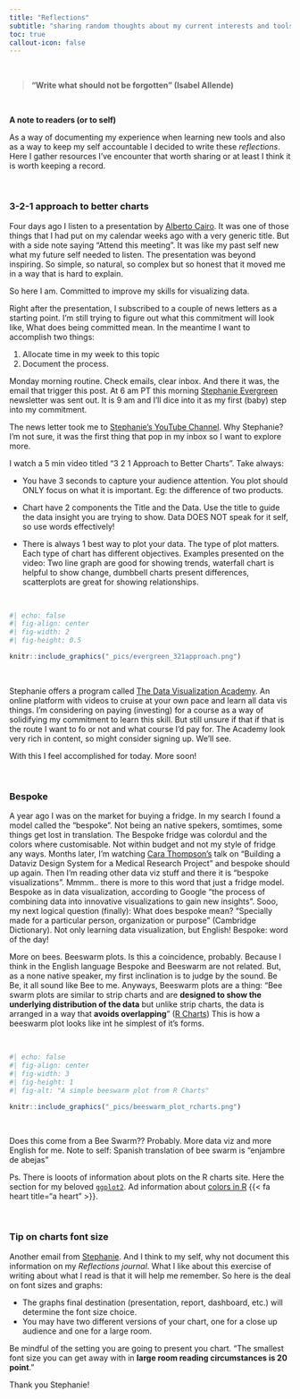 ```yaml
---
title: "Reflections"
subtitle: "sharing random thoughts about my current interests and tools I'm learning"
toc: true
callout-icon: false
---
```

 <br>
 
> **"Write what should not be forgotten" (Isabel Allende)**

<br> 

::: {.callout-caution appearance="simple"}
**A note to readers (or to self)**

As a way of documenting my experience when learning new tools and also as a way to keep my self accountable I decided to write these _reflections_. Here I gather resources I've encounter that worth sharing or at least I think it is worth keeping a record.

:::

<br>

### 3-2-1 approach to better charts

<!--Committed to make progress in something in my life I'm starting this journal.

I'll get back to the long story on how I got here. Today I'm feeling with the urge of start. Get something in motion. I'm still not sure where this is going but following inspiration, need of a change, and really wanting to accomplish something, I decided to write.



The short story. I'm trying to figure out how to grow some skill a skill that can lead me into new opportunities. It was the astral energy of the past new moon in Taurus that impulse me to manifest, decrete this journey. Full moon is almost here do shining light into this project.-->

Four days ago I listen to a presentation by [Alberto Cairo](https://youtu.be/Jwn8-ezHkWU). It was one of those things that I had put on my calendar weeks ago with a very generic title. But with a side note saying "Attend this meeting". It was like my past self new what my future self needed to listen. The presentation was beyond inspiring. So simple, so natural, so complex but so honest that it moved me in a way that is hard to explain.

So here I am. Committed to improve my skills for visualizing data.

Right after the presentation, I subscribed to a couple of news letters as a starting point. I'm still trying to figure out what this commitment will look like, What does being committed mean. In the meantime I want to accomplish two things: 

1. Allocate time in my week to this topic 
2. Document the process.

Monday morning routine. Check emails, clear inbox. And there it was, the email that trigger this post. At 6 am PT this morning [Stephanie Evergreen](https://stephanieevergreen.com/) newsletter was sent out. It is 9 am and I'll dice into it as my first (baby) step into my commitment.

The news letter took me to [Stephanie's YouTube Channel](https://www.youtube.com/channel/UC1LjQFNHP3GyVnQ5_WCjcCQ). Why Stephanie? I'm not sure, it was the first thing that pop in my inbox so I want to explore more.

I watch a 5 min video titled "3 2 1 Approach to Better Charts". Take always: 


- You have 3 seconds to capture your audience attention. You plot should ONLY focus on what it is important. Eg: the difference of two products.

-   Chart have 2 components the Title and the Data. Use the title to guide the data insight you are trying to show. Data DOES NOT speak for it self, so use words effectively!

-   There is always 1 best way to plot your data. The type of plot matters. Each type of chart has different objectives. Examples presented on the video: Two line graph are good for showing trends, waterfall chart is helpful to show change, dumbbell charts present differences, scatterplots are great for showing relationships.

<br>

```r
#| echo: false
#| fig-align: center
#| fig-width: 2
#| fig-height: 0.5

knitr::include_graphics("_pics/evergreen_321approach.png")
```


<br>


Stephanie offers a program called [The Data Visualization Academy](https://stephanieevergreen.com/academy/). An online platform with videos to cruise at your own pace and learn all data vis things. I'm considering on paying (investing) for a course as a way of solidifying my commitment to learn this skill. But still unsure if that if that is the route I want to fo or not and what course I'd pay for. The Academy look very rich in content, so might consider signing up. We'll see.

With this I feel accomplished for today. More soon!

<br>


### Bespoke

A year ago I was on the market for buying a fridge. In my search I found a model called the "bespoke". Not being an native spekers, somtimes, some things get lost in translation. The Bespoke fridge was colordul and the colors where customisable. Not within budget and not my style of fridge any ways. Months later, I'm watching [Cara Thompson's](https://www.cararthompson.com/services) talk on "Building a Dataviz Design System for a Medical Research Project" and bespoke should up again. Then I'm reading other data viz stuff and there it is "bespoke visualizations". Mmmm.. there is more to this word that just a fridge model. Bespoke as in data visualization, according to Google "the process of combining data into innovative visualizations to gain new insights". Sooo, my next logical question (finally): What does bespoke mean?
"Specially made for a particular person, organization or purpose" (Cambridge Dictionary). Not only learning data visualization, but English! Bespoke: word of the day!

More on bees. Beeswarm plots. Is this a coincidence, probably. Because I think in the English language Bespoke and Beeswarm are not related. But, as a none native speaker, my first inclination is to judge by the sound. Be Be, it all sound like Bee to me. Anyways, Beeswarm plots are a thing: "Bee swarm plots are similar to strip charts and are **designed to show the underlying distribution of the data** but unlike strip charts, the data is arranged in a way that **avoids overlapping**" ([R Charts](https://r-charts.com/distribution/beeswarm/))
This is how a beeswarm plot looks like int he simplest of it's forms.

<br>


```r
#| echo: false
#| fig-align: center
#| fig-width: 3
#| fig-height: 1
#| fig-alt: "A simple beeswarm plot from R Charts"

knitr::include_graphics("_pics/beeswarm_plot_rcharts.png")
```


<br>

Does this come from a Bee Swarm?? Probably. More data viz and more English for me. Note to self: Spanish translation of bee swarm is "enjambre de abejas"

Ps. There is looots of information about plots on the R charts site. Here the section for my beloved [`ggplot2`](https://r-charts.com/ggplot2/). Ad information about [colors in R](https://r-charts.com/colors/) {{< fa heart title="a heart" >}}.


<br>

### Tip on charts font size

Another email from [Stephanie](https://stephanieevergreen.com/for-the-love-of-font-size/). And I think to my self, why not document this information on my _Reflections journal_. What I like about this exercise of writing about what I read is that it will help me remember. So here is the deal on font sizes and graphs:

- The graphs final destination (presentation, report, dashboard, etc.) will determine the font size choice. 
- You may have two different versions of your chart, one for a close up audience and one for a large room.

Be mindful of the setting you are going to present you chart. "The smallest font size you can get away with in **large room reading circumstances is 20 point**."

Thank you Stephanie!


<br>





